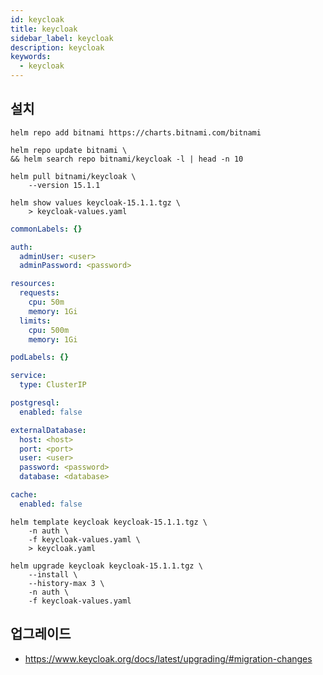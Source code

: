 ```yaml
---
id: keycloak
title: keycloak
sidebar_label: keycloak
description: keycloak
keywords:
  - keycloak
---
```


## 설치

```shell
helm repo add bitnami https://charts.bitnami.com/bitnami
```

```shell
helm repo update bitnami \
&& helm search repo bitnami/keycloak -l | head -n 10
```

```shell
helm pull bitnami/keycloak \
    --version 15.1.1
```

```shell
helm show values keycloak-15.1.1.tgz \
    > keycloak-values.yaml
```

```yaml title="keycloak-values.yaml"
commonLabels: {}

auth:
  adminUser: <user>
  adminPassword: <password>

resources:
  requests:
    cpu: 50m
    memory: 1Gi
  limits:
    cpu: 500m
    memory: 1Gi

podLabels: {}

service:
  type: ClusterIP

postgresql:
  enabled: false

externalDatabase:
  host: <host>
  port: <port>
  user: <user>
  password: <password>
  database: <database>

cache:
  enabled: false
```

```shell
helm template keycloak keycloak-15.1.1.tgz \
    -n auth \
    -f keycloak-values.yaml \
    > keycloak.yaml
```

```shell
helm upgrade keycloak keycloak-15.1.1.tgz \
    --install \
    --history-max 3 \
    -n auth \
    -f keycloak-values.yaml
```

## 업그레이드

- https://www.keycloak.org/docs/latest/upgrading/#migration-changes
